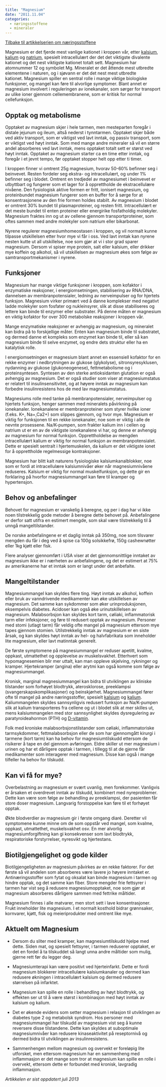 ```yaml
---
title: "Magnesium"
date: "2011.11.04"
categories: 
  - næringsstoffene
  - mineraler
---
```


[Tilbake til artikkelserien om næringsstoffene](../../naeringsstoffer.html)

Magnesium er det fjerde mest vanlige kationet i kroppen vår, etter [kalsium](http://www.friskogfunksjonell.no/kalsium/ "Kalsium"), [kalium](http://www.friskogfunksjonell.no/kalium/ "Kalium") og [natrium](http://www.friskogfunksjonell.no/natrium-og-klor/ "Natrium og klor"), spesielt intracellulært der det det viktigste divalente kationet og det nest viktigste kationet totalt sett. Magnesium har atomnummer 12 og symbolet Mg. Mineralet er det åttende mest utbredte elementene i naturen, og i sjøvann er det det nest mest utbredte kationet. Magnesium spiller en sentral rolle i mange viktige biologiske funksjoner, og mangel kan føre til alvorlige symptomer. Blant annet er magnesium involvert i reguleringen av ionekanaler, som sørger for transport av ulike ioner gjennom cellemembranene, som er kritisk for normal cellefunksjon.

## Opptak og metabolisme

Opptaket av magnesium skjer i hele tarmen, men mesteparten foregår i distale jejunum og ileum, altså nederst i tynntarmen. Opptaket skjer både ved aktiv transport, som er viktigst ved lavt inntak, og passiv transport, som er viktigst ved høyt inntak. Som med mange andre mineraler så vil en større andel absorberes ved lavt inntak, mens opptaket totalt sett er størst ved høyt inntak. Opptaket av magnesium starter ca en time etter inntak, og foregår i et jevnt tempo, før opptaket stopper helt opp etter ti timer.

I kroppen finner vi omtrent 25g magnesium, hvorav 50-60% befinner seg i beinvevet. Resten fordeler seg ekstra- og intracellulært, og under 1% befinner seg i blodet. Omtrent en tredjedel av magnesiumet i beinvevet er utbyttbart og fungerer som et lager for å opprettholde de ekstracellulære nivåene. Den fysiologisk aktive formen er fritt, ionisert magnesium, og proteinbundet magnesium fungerer som en buffer for å sørge for at konsentrasjonene av den frie formen holdes stabilt. Av magnesium i blodet er omtrent 30% bundet til plasmaproteiner, og resten fritt. Intracellulært er det meste bundet til enten proteiner eller energirike fosfatholdig molekyler. Magnesium fraktes inn og ut av cellene gjennom transportproteiner, som oftes sammen med andre molekyler som natrium eller bikarbonat.

Nyrene regulerer magnesiumhomeostasen i kroppen, og vil normalt kunne tilpasse utskillelsen etter hvor mye vi får i oss. Ved lavt inntak kan nyrene nesten kutte ut all utskillelse, noe som gjør at vi i stor grad sparer magnesium. Dersom vi spiser mye protein, salt eller kalsium, eller drikker mye koffein og alkohol, så vil utskillelsen av magnesium økes som følge av samtransportmekanismer i nyrene.

## Funksjoner

Magnesium har mange viktige funksjoner i kroppen, som kofaktor i enzymatiske reaksjoner, i energiomsetningen, stabilisering av RNA/DNA, dannelsen av membranpotensialer, ledning av nerveimpulser og for hjertets funksjon. Magnesium virker primært ved å danne komplekser med negativt ladde molekyler som fosfater og nukleinsyrer, slik at disse stabiliseres og lettere kan binde til enzymer eller substrater. På denne måten er magnesium en viktig kofaktor for over 300 metabolske reaksjoner i kroppen vår.

Mange enzymatiske reaksjoner er avhengig av magnesium, og mineralet kan bidra på to forskjellige måter. Enten kan magnesium binde til substratet, og dermed danne et kompleks som enzymet kan binde til, eller så kan magnesium binde til selve enzymet, og endre dets struktur eller ha en katalytisk rolle.

I energiomsetningen er magnesium blant annet en essensiell kofaktor for en rekke enzymer i nedbrytningen av glukose (glykolyse), sitronsyresyklusen, nydanning av glukose (glukoneogenese), fettmetabolisme og i proteinsyntesen. Syntesen av den sterke antioksidanten glutation er også avhengig av magnesium. Det er også studier som viser at magnesiumstatus er relatert til insulinsensitivitet, og at høyere inntak av magnesium kan forbedre insulinresistens hos de med lav magnesiumstatus.

Magnesiums rolle med tanke på membranpotensialer, nerveimpulser og hjertets funksjon, henger sammen med mineralets påvirkning på ionekanaler. Ionekanalene er membranproteiner som styrer hvilke ioner (f.eks. K+, Na+,Ca2+) som slippes gjennom, og hvor mye. Magnesium er viktig for funksjonen til en rekke ionekanaler, noe som er viktig i alle de nevnte prosessene. Na/K-pumpen, som frakter kalium inn i cellen og natrium ut er en av de viktigste ionekanalene vi har, og denne er avhengig av magnesium for normal funksjon. Opprettholdelse av mengden intracellulært kalium er viktig for normal funksjon av membranpotensialet. Dette er spesielt sentralt i hjertemuskelen, da kalium er det viktigste ionet for å opprettholde regelmessige kontraksjoner.

Magnesium har blitt kalt naturens fysiologiske kalsiumkanalblokker, noe som er fordi at intracellulære kalsiumnivåer øker når magnesiumnivåene reduseres. Kalsium er viktig for normal muskelfunksjon, og dette gir en forklaring på hvorfor magnesiummangel kan føre til kramper og hypertensjon.

## Behov og anbefalinger

Behovet for magnesium er vanskelig å beregne, og per i dag har vi ikke noen tilstrekkelig gode metoder å beregne dette behovet på. Anbefalingene er derfor satt utifra en estimert mengde, som skal være tilstrekkelig til å unngå mangeltilstander.

De norske anbefalingene er et daglig inntak på 350mg, noe som tilsvarer mengden du får i deg ved å spise ca 100g solsikkefrø, 150g cashewnøtter eller 1kg kjøtt eller fisk.

Flere analyser gjennomført i USA viser at det gjennomsnittlige inntaket av magnesium ikke er i nærheten av anbefalingene, og det er estimert at 75% av amerikanerne har et inntak som er langt under det anbefalte.

## Mangeltilstander

Magnesiummangel kan skyldes flere ting. Høyt inntak av alkohol, koffein eller bruk av vanndrivende medikamenter kan øke utskillelsen av magnesium. Det samme kan sykdommer som øker urinproduksjonen, eksempelvis diabetes. Acidoser kan også øke urinutskillelsen av magnesium. Malabsorbsjon kan skyldes kort tarm, cøliaki, inflammatorisk tarm eller infeksjoner, og føre til redusert opptak av magnesium. Personer med stomi (utlagt tarm) får veldig ofte mangel på magnesium ettersom mye tapes gjennom stomien. Utilstrekkelig inntak av magnesium er en siste årsak, og kan skyldes høyt inntak av hel- og halvfabrikata som inneholder lite magnesium, eller lavt matinntak generelt.

De første symptomene på magnesiummangel er reduser apetitt, kvalme, oppkast, utmattethet og opplevelse av muskelsvakhet. Etterhvert som hypomagnesemien blir mer uttalt, kan man oppleve skjelving, rykninger og kramper. Hjertekramper (angina) eller arytmi kan også komme som følge av magnesiummangel.

Kronisk, marginal magnesiummangel kan bidra til utviklingen av kliniske tilstander som forhøyet blodtrykk, aterosklorose, preeklampsi (svangerskapskomplikasjoner) og beinskjørhet. Magnesiummangel fører ofte til mangel på andre næringsstoffer, spesielt [kalsium](http://www.friskogfunksjonell.no/kalsium/ "Kalsium") og [kalium](http://www.friskogfunksjonell.no/kalium/ "Kalium"). Kaliummangelen skyldes sannsynligvis redusert funksjon av Na/K-pumpen slik at kalium transporteres fra cellene og ut i blodet slik at mer skilles ut, mens kalsiummangelen med stor sannsynlighet skyldes dysregulering av paratyroideahormon (PTH) og [D-vitamin](http://www.friskogfunksjonell.no/d-vitamin/ "D-vitamin").

Folk med kroniske malabsorbsjonstilstander som cøliaki, inflammatoriske tarmsykdommer, fettmalabsorbsjon eller de som har gjennomgått kirurgi i tarmene (kort tarm) kan ha behov for magnesiumtilskudd ettersom de risikerer å tape en del gjennom avføringen. Eldre skiller ut mer magnesium i urinen og har et dårligere opptak i tarmen, i tillegg til at de gjerne får medikamenter som interagerer med magnesium. Disse kan også i mange tilfeller ha behov for tilskudd.

## Kan vi få for mye?

Overbelastning av magnesium er svært uvanlig, men forekommer. Vanligvis er årsaken et overdrevet inntak av tilskudd, kombinert med nyreproblemer. Dette kan være som følge av behandling av preeklampsi, der pasienten får store doser magnesium. Langvarig forstoppelse kan føre til et forhøyet opptak.

Økte blodverdier av magnesium gir i første omgang diaré. Deretter vil symptomene kunne minne om de som oppstår ved mangel, som kvalme, oppkast, utmattethet, muskelsvakhet osv. En mer alvorlig magnesiumforgiftning kan gi konsekvenser som lavt blodtrykk, respiratoriske forstyrrelser, nyresvikt og hjertestans.

## Biotilgjengelighet og gode kilder

Biotilgjengeligheten av magnesium påvirkes av en rekke faktorer. For det første så vil andelen som absorberes være lavere jo høyere inntaket er. Antinæringsstoffer som fytat og oksalat kan binde magnesium i tarmen og hindre opptak, og det samme kan fiber. Store mengder frie fettsyrer i tarmen har vist seg å redusere magnesiumopptaket, noe som gjør at magnesium absorberes dårligere sammen med fettrike måltider.

Magnesium finnes i alle matvarer, men stort sett i lave konsentrasjoner. Frukt inneholder lite magnesium. I et normalt kosthold bidrar grønnsaker, kornvarer, kjøtt, fisk og meieriprodukter med omtrent like mye.

## Aktuelt om Magnesium

-   Dersom du sliter med kramper, kan magnesiumtilskudd hjelpe med dette. Siden mat, og spesielt fettsyrer, i tarmen reduserer opptaket, er det en fordel å ta tilskuddet så langt unna andre måltider som mulig, gjerne rett før du legger deg.

-   Magnesiumterapi kan være positivt ved hjerteinfarkt. Dette er fordi magnesium blokkerer intracellulære kalsiumkanaler og dermed kan redusere økningen i intracellulært kalsium og dermed redusere størrelsen på infarktet.

-   Magnesium kan spille en rolle i behandling av høyt blodtrykk, og effekten ser ut til å være størst i kombinasjon med høyt inntak av kalsium og kalium.

-   Det er økende evidens som setter magnesium i relasjon til utviklingen av diabetes type 2 og metabolsk syndrom. Hos personer med magnesiummangel har tilskudd av magnesium vist seg å kunne reversere disse tilstandene. Dette kan skyldes at suboptimale magnesiumnivåer kan redusere kinaseaktivitet på reseptornivå og dermed bidra til utviklingen av insulinresistens.

-   Sammenhengen mellom magnesium og overvekt er foreløpig lite utforsket, men ettersom magnesium har en sammenheng med inflammasjon er det mange som tror at magnesium kan spille en rolle i overvekt, ettersom dette er forbundet med kronisk, lavgradig inflammasjon.

*Artikkelen er sist oppdatert juli 2013*
